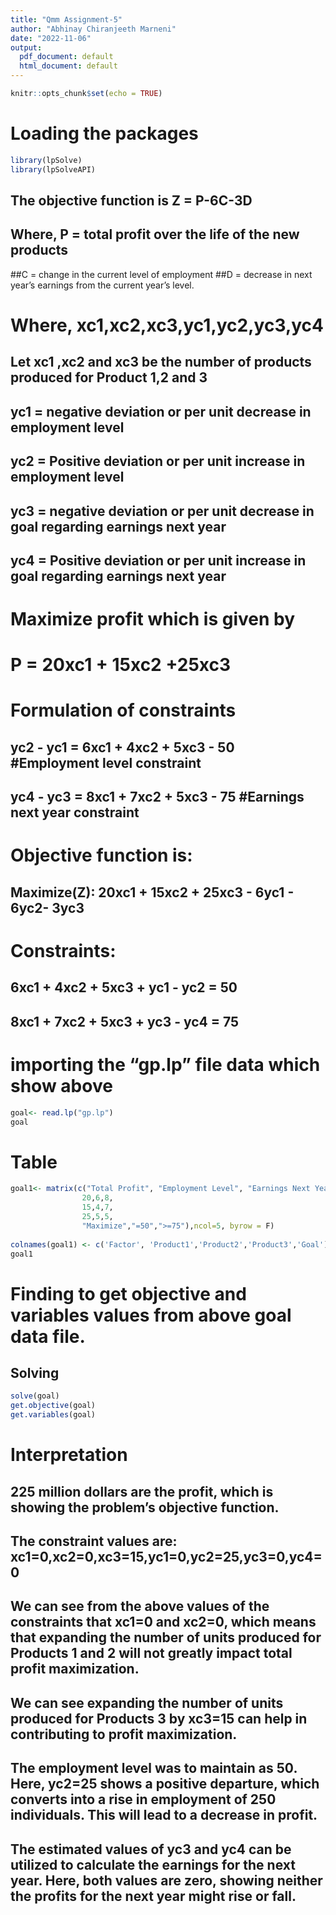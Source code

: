 ---
title: "Qmm Assignment-5"
author: "Abhinay Chiranjeeth Marneni"
date: "2022-11-06"
output:
  pdf_document: default
  html_document: default
---

```{r setup, include=FALSE}
knitr::opts_chunk$set(echo = TRUE)
```

# Loading the packages
```{r}
library(lpSolve)
library(lpSolveAPI)
```
## The objective function is Z = P-6C-3D 
## Where, P = total profit over the life of the new products
##C = change in the current level of employment
##D = decrease in next year’s earnings from the current year’s level.


# Where, xc1,xc2,xc3,yc1,yc2,yc3,yc4
## Let xc1 ,xc2 and xc3 be the number of products produced for Product 1,2 and 3
## yc1 = negative deviation or per unit decrease in employment level
## yc2 = Positive deviation or per unit increase in employment level
## yc3 = negative deviation or per unit decrease in goal regarding earnings next year
## yc4 = Positive deviation or per unit increase in goal regarding earnings next year

# Maximize profit which is given by 
# P = 20xc1 + 15xc2 +25xc3

# Formulation of constraints
## yc2 - yc1 = 6xc1 + 4xc2 + 5xc3 - 50    #Employment level constraint
##  yc4 - yc3 = 8xc1 + 7xc2 + 5xc3 - 75   #Earnings next year constraint


# Objective function  is:

## Maximize(Z): 20xc1 + 15xc2 + 25xc3 - 6yc1 - 6yc2- 3yc3

# Constraints:

## 6xc1 + 4xc2 + 5xc3 + yc1 - yc2 = 50
## 8xc1 + 7xc2 + 5xc3 + yc3 - yc4 = 75
   
   
# importing the "gp.lp" file data which show above 
```{r}
goal<- read.lp("gp.lp")
goal
```
# Table
```{r}
goal1<- matrix(c("Total Profit", "Employment Level", "Earnings Next Year",
                20,6,8,
                15,4,7,
                25,5,5,
                "Maximize","=50",">=75"),ncol=5, byrow = F)
                
colnames(goal1) <- c('Factor', 'Product1','Product2','Product3','Goal')
goal1


```

# Finding to get objective and variables values from above goal data file.
## Solving
```{r}
solve(goal)
get.objective(goal)
get.variables(goal)
```
# Interpretation

## 225 million dollars are the profit, which is  showing the problem's objective function.

## The constraint values are: xc1=0,xc2=0,xc3=15,yc1=0,yc2=25,yc3=0,yc4=0

## We can see from the above values of the constraints that xc1=0 and xc2=0, which means that expanding the number of units produced for Products 1 and 2 will not greatly impact total profit maximization.

## We can see expanding the number of units produced for Products 3 by xc3=15 can help in contributing to profit maximization.

## The employment level was to maintain as 50. Here, yc2=25 shows a positive departure, which converts into a rise in employment of 250 individuals. This will lead to a decrease in profit.

## The estimated values of yc3 and yc4 can be utilized to calculate the earnings for the next year. Here, both values are zero, showing neither the profits for the next year might rise or fall.


